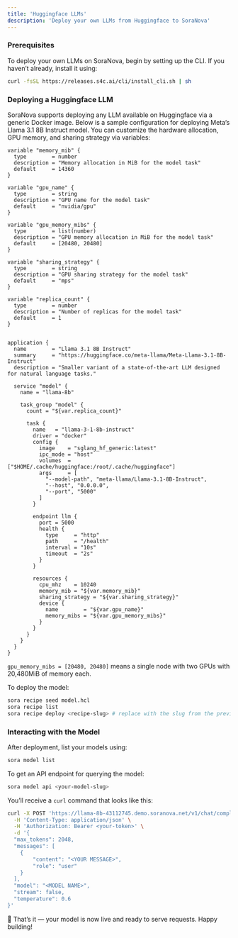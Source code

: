 ```yaml
---
title: 'Huggingface LLMs'
description: 'Deploy your own LLMs from Huggingface to SoraNova'
---
```


### Prerequisites

To deploy your own LLMs on SoraNova, begin by setting up the CLI. If you haven’t already, install it using:

```bash
curl -fsSL https://releases.s4c.ai/cli/install_cli.sh | sh
```

### Deploying a Huggingface LLM

SoraNova supports deploying any LLM available on Huggingface via a generic Docker image. Below is a sample configuration for deploying Meta’s Llama 3.1 8B Instruct model. You can customize the hardware allocation, GPU memory, and sharing strategy via variables:

```hcl
variable "memory_mib" {
  type        = number
  description = "Memory allocation in MiB for the model task"
  default     = 14360
}

variable "gpu_name" {
  type        = string
  description = "GPU name for the model task"
  default     = "nvidia/gpu"
}

variable "gpu_memory_mibs" {
  type        = list(number)
  description = "GPU memory allocation in MiB for the model task"
  default     = [20480, 20480]
}

variable "sharing_strategy" {
  type        = string
  description = "GPU sharing strategy for the model task"
  default     = "mps"
}

variable "replica_count" {
  type        = number
  description = "Number of replicas for the model task"
  default     = 1
}


application {
  name        = "Llama 3.1 8B Instruct"
  summary     = "https://huggingface.co/meta-llama/Meta-Llama-3.1-8B-Instruct"
  description = "Smaller variant of a state-of-the-art LLM designed for natural language tasks."

  service "model" {
    name = "llama-8b"

    task_group "model" {
      count = "${var.replica_count}"

      task {
        name   = "llama-3-1-8b-instruct"
        driver = "docker"
        config {
          image    = "sglang_hf_generic:latest"
          ipc_mode = "host"
          volumes  = ["$HOME/.cache/huggingface:/root/.cache/huggingface"]
          args     = [
            "--model-path", "meta-llama/Llama-3.1-8B-Instruct",
            "--host", "0.0.0.0",
            "--port", "5000"
          ]
        }

        endpoint llm {
          port = 5000
          health {
            type     = "http"
            path     = "/health"
            interval = "10s"
            timeout  = "2s"
          }
        }

        resources {
          cpu_mhz    = 10240
          memory_mib = "${var.memory_mib}"
          sharing_strategy = "${var.sharing_strategy}"
          device {
            name        = "${var.gpu_name}"
            memory_mibs = "${var.gpu_memory_mibs}"
          }
        }
      }
    }
  }
}
```

<Note>`gpu_memory_mibs = [20480, 20480]` means a single node with two GPUs with 20,480MiB of memory each.</Note>

To deploy the model:

```bash
sora recipe seed model.hcl
sora recipe list
sora recipe deploy <recipe-slug> # replace with the slug from the previous command
```

### Interacting with the Model

After deployment, list your models using:

```bash
sora model list
```

To get an API endpoint for querying the model:

```bash
sora model api <your-model-slug>
```

You’ll receive a `curl` command that looks like this:

```bash
curl -X POST 'https://llama-8b-43112745.demo.soranova.net/v1/chat/completions' \
  -H 'Content-Type: application/json' \
  -H 'Authorization: Bearer <your-token>' \
  -d '{
  "max_tokens": 2048,
  "messages": [
    {
        "content": "<YOUR MESSAGE>",
        "role": "user"
    }
  ],
  "model": "<MODEL NAME>",
  "stream": false,
  "temperature": 0.6
}'
```

🎉 That’s it — your model is now live and ready to serve requests. Happy building!